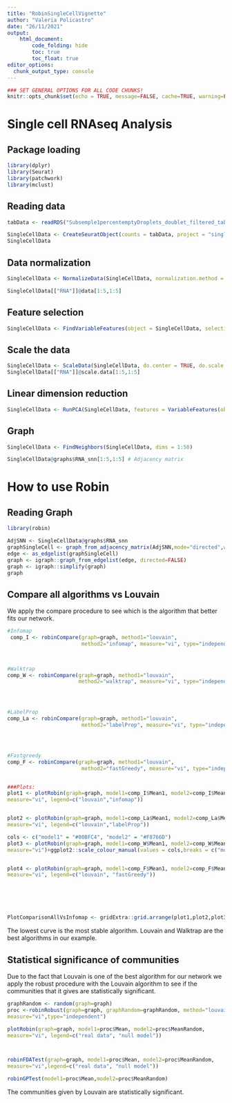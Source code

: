 ```yaml
---
title: "RobinSingleCellVignette"
author: "Valeria Policastro"
date: "26/11/2021"
output: 
    html_document:
        code_folding: hide
        toc: true
        toc_float: true
editor_options: 
  chunk_output_type: console
---
```


```r
### SET GENERAL OPTIONS FOR ALL CODE CHUNKS!
knitr::opts_chunk$set(echo = TRUE, message=FALSE, cache=TRUE, warning=FALSE)
```

# Single cell RNAseq Analysis

## Package loading 
```r

library(dplyr)
library(Seurat)
library(patchwork)
library(mclust)

```

## Reading data 
```r
tabData <- readRDS("Subsemple1percentemptyDroplets_doublet_filtered_tabulamuris_mtx.rds")

SingleCellData <- CreateSeuratObject(counts = tabData, project = "singleCell", min.cells = round(dim(tabData)[2]*5/100), min.features = 0)
SingleCellData 
```

## Data normalization
```r

SingleCellData <- NormalizeData(SingleCellData, normalization.method = "LogNormalize", scale.factor = 10000)

SingleCellData[["RNA"]]@data[1:5,1:5]


```

## Feature selection 
```r

SingleCellData <- FindVariableFeatures(object = SingleCellData, selection.method="vst", nfeatures = 2000)


```

## Scale the data 
```r
SingleCellData <- ScaleData(SingleCellData, do.center = TRUE, do.scale = TRUE)
SingleCellData[["RNA"]]@scale.data[1:5,1:5]
```


## Linear dimension reduction
```r

SingleCellData <- RunPCA(SingleCellData, features = VariableFeatures(object = SingleCellData))
```


## Graph 
```r

SingleCellData <- FindNeighbors(SingleCellData, dims = 1:50) 

SingleCellData@graphs$RNA_snn[1:5,1:5] # Adjacency matrix
```


# How to use Robin

## Reading Graph
```r
library(robin)

AdjSNN <- SingleCellData@graphs$RNA_snn
graphSingleCell <- graph_from_adjacency_matrix(AdjSNN,mode="directed",weighted = TRUE,add.colnames = "NA",diag=FALSE)
edge <- as_edgelist(graphSingleCell)
graph <- igraph::graph_from_edgelist(edge, directed=FALSE)
graph <- igraph::simplify(graph)
graph

```



## Compare all algorithms vs Louvain
We apply the compare procedure to see which is the algorithm that better fits our network.
```r
#Infomap
 comp_I <- robinCompare(graph=graph, method1="louvain",
                        method2="infomap", measure="vi", type="independent")
 


#Walktrap
comp_W <- robinCompare(graph=graph, method1="louvain",
                       method2="walktrap", measure="vi", type="independent")




#LabelProp
comp_La <- robinCompare(graph=graph, method1="louvain",
                        method2="labelProp", measure="vi", type="independent")




#Fastgreedy
comp_F <- robinCompare(graph=graph, method1="louvain",
                        method2="fastGreedy", measure="vi", type="independent")


###Plots:
plot1 <- plotRobin(graph=graph, model1=comp_I$Mean1, model2=comp_I$Mean2,
measure="vi", legend=c("louvain","infomap"))


plot2 <- plotRobin(graph=graph, model1=comp_La$Mean1, model2=comp_La$Mean2,
measure="vi", legend=c("louvain","labelProp"))

cols <- c("model1" = "#00BFC4", "model2" = "#F8766D") 
plot3 <- plotRobin(graph=graph, model1=comp_W$Mean1, model2=comp_W$Mean2,
measure="vi")+ggplot2::scale_colour_manual(values = cols,breaks = c("model1", "model2"), labels=c("louvain", "walktrap"))


plot4 <- plotRobin(graph=graph, model1=comp_F$Mean1, model2=comp_F$Mean2,
measure="vi", legend=c("louvain", "fastGreedy"))






PlotComparisonAllVsInfomap <- gridExtra::grid.arrange(plot1,plot2,plot3,plot4, ncol=2)


```


The lowest curve is the most stable algorithm. Louvain and Walktrap are the best algorithms in our example. 



## Statistical significance of communities

Due to the fact that Louvain is one of the best algorithm for our network we apply the robust procedure with the Louvain algorithm to see if the communities that it gives are statistically significant.

```r
graphRandom <- random(graph=graph)
proc <-robinRobust(graph=graph, graphRandom=graphRandom, method="louvain",
measure="vi",type="independent")

plotRobin(graph=graph, model1=proc$Mean, model2=proc$MeanRandom,
measure="vi", legend=c("real data", "null model"))



robinFDATest(graph=graph, model1=proc$Mean, model2=proc$MeanRandom, 
measure="vi",legend=c("real data", "null model"))

robinGPTest(model1=proc$Mean,model2=proc$MeanRandom)
```

The communities given by Louvain are statistically significant.
